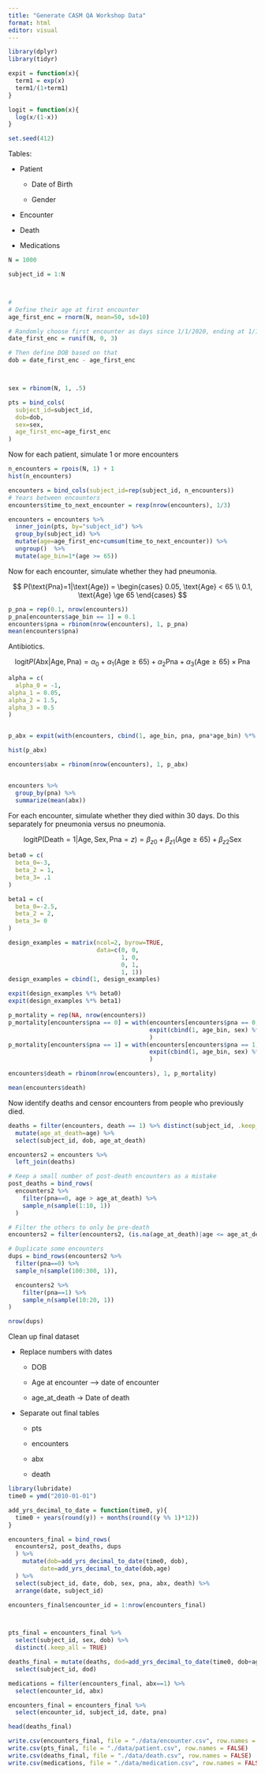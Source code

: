 ```yaml
---
title: "Generate CASM QA Workshop Data"
format: html
editor: visual
---
```


```r
library(dplyr)
library(tidyr)

expit = function(x){
  term1 = exp(x)
  term1/(1+term1)
}

logit = function(x){
  log(x/(1-x))
}

set.seed(412)
```

Tables:

-   Patient

    -   Date of Birth

    -   Gender

-   Encounter

-   Death

-   Medications

```r
N = 1000

subject_id = 1:N



# 
# Define their age at first encounter
age_first_enc = rnorm(N, mean=50, sd=10)

# Randomly choose first encounter as days since 1/1/2020, ending at 1/1/2023
date_first_enc = runif(N, 0, 3)

# Then define DOB based on that
dob = date_first_enc - age_first_enc



sex = rbinom(N, 1, .5)

pts = bind_cols(
  subject_id=subject_id,
  dob=dob,
  sex=sex,
  age_first_enc=age_first_enc
)
```

Now for each patient, simulate 1 or more encounters

```r
n_encounters = rpois(N, 1) + 1
hist(n_encounters)

encounters = bind_cols(subject_id=rep(subject_id, n_encounters))
# Years between encounters
encounters$time_to_next_encounter = rexp(nrow(encounters), 1/3)

encounters = encounters %>%
  inner_join(pts, by="subject_id") %>%
  group_by(subject_id) %>%
  mutate(age=age_first_enc+cumsum(time_to_next_encounter)) %>%
  ungroup()  %>%
  mutate(age_bin=1*(age >= 65))
```

Now for each encounter, simulate whether they had pneumonia.

$$
P(\text{Pna}=1|\text{Age}) = 
\begin{cases}
  0.05, \text{Age} < 65 \\
  0.1, \text{Age} \ge 65
\end{cases}
$$

```r
p_pna = rep(0.1, nrow(encounters))
p_pna[encounters$age_bin == 1] = 0.1
encounters$pna = rbinom(nrow(encounters), 1, p_pna)
mean(encounters$pna)
```

Antibiotics.

$$
\text{logit}P(\text{Abx}|\text{Age}, \text{Pna}) = \alpha_0 + \alpha_1 (\text{Age} \ge 65) + \alpha_2 \text{Pna} + \alpha_3(\text{Age} \ge 65)\times \text{Pna}
$$

```r
alpha = c(
  alpha_0 = -1,
alpha_1 = 0.05,
alpha_2 = 1.5,
alpha_3 = 0.5
)


p_abx = expit(with(encounters, cbind(1, age_bin, pna, pna*age_bin) %*% alpha))

hist(p_abx)

encounters$abx = rbinom(nrow(encounters), 1, p_abx)


encounters %>%
  group_by(pna) %>%
  summarize(mean(abx))
```

For each encounter, simulate whether they died within 30 days. Do this separately for pneumonia versus no pneumonia.

$$
\text{logit}P(\text{Death}=1|\text{Age}, \text{Sex}, \text{Pna}=z) = \beta_{z0} + \beta_{z1} (\text{Age}\ge 65) + \beta_{z2}\text{Sex}
$$

```r
beta0 = c(
  beta_0=-3,
  beta_2 = 1,
  beta_3= .1
)

beta1 = c(
  beta_0=-2.5,
  beta_2 = 2,
  beta_3= 0
)

design_examples = matrix(ncol=2, byrow=TRUE,
                         data=c(0, 0,
                                1, 0,
                                0, 1,
                                1, 1))
design_examples = cbind(1, design_examples)

expit(design_examples %*% beta0)
expit(design_examples %*% beta1)

p_mortality = rep(NA, nrow(encounters))
p_mortality[encounters$pna == 0] = with(encounters[encounters$pna == 0,] ,
                                        expit(cbind(1, age_bin, sex) %*% beta1)
                                        )
p_mortality[encounters$pna == 1] = with(encounters[encounters$pna == 1,] ,
                                        expit(cbind(1, age_bin, sex) %*% beta1)
                                        )

encounters$death = rbinom(nrow(encounters), 1, p_mortality)
```

```r
mean(encounters$death)
```

Now identify deaths and censor encounters from people who previously died.

```r
deaths = filter(encounters, death == 1) %>% distinct(subject_id, .keep_all = TRUE) %>%
  mutate(age_at_death=age) %>%
  select(subject_id, dob, age_at_death)

encounters2 = encounters %>%
  left_join(deaths) 

# Keep a small number of post-death encounters as a mistake
post_deaths = bind_rows(
  encounters2 %>%
    filter(pna==0, age > age_at_death) %>%
    sample_n(sample(1:10, 1))
  )

# Filter the others to only be pre-death
encounters2 = filter(encounters2, (is.na(age_at_death)|age <= age_at_death))

# Duplicate some encounters
dups = bind_rows(encounters2 %>%
  filter(pna==0) %>%
  sample_n(sample(100:300, 1)),

  encounters2 %>%
    filter(pna==1) %>%
    sample_n(sample(10:20, 1))
)

nrow(dups)

```

Clean up final dataset

-   Replace numbers with dates

    -   DOB

    -   Age at encounter –\> date of encounter

    -   age_at_death -\> Date of death

-   Separate out final tables

    -   pts

    -   encounters

    -   abx

    -   death

```r
library(lubridate)
time0 = ymd("2010-01-01")

add_yrs_decimal_to_date = function(time0, y){
  time0 + years(round(y)) + months(round((y %% 1)*12))
}

encounters_final = bind_rows(
  encounters2, post_deaths, dups
  ) %>%
    mutate(dob=add_yrs_decimal_to_date(time0, dob),
         date=add_yrs_decimal_to_date(dob,age)
  ) %>%
  select(subject_id, date, dob, sex, pna, abx, death) %>%
  arrange(date, subject_id)

encounters_final$encounter_id = 1:nrow(encounters_final)



pts_final = encounters_final %>%
  select(subject_id, sex, dob) %>%
  distinct(.keep_all = TRUE) 

deaths_final = mutate(deaths, dod=add_yrs_decimal_to_date(time0, dob+age_at_death)+days(sample(0:30, 1))) %>%
  select(subject_id, dod)

medications = filter(encounters_final, abx==1) %>%
  select(encounter_id, abx)

encounters_final = encounters_final %>%
  select(encounter_id, subject_id, date, pna)
```

```r
head(deaths_final)
```

```r
write.csv(encounters_final, file = "./data/encounter.csv", row.names = FALSE)
write.csv(pts_final, file = "./data/patient.csv", row.names = FALSE)
write.csv(deaths_final, file = "./data/death.csv", row.names = FALSE)
write.csv(medications, file = "./data/medication.csv", row.names = FALSE)
```
